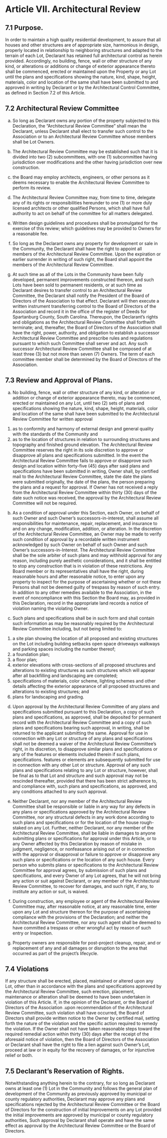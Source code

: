 # Article VII. Architectural Review

## 7.1 Purpose.
In order to maintain a high quality residential development, to assure that all houses and other structures are of appropriate size, harmonious in design, properly located in relationship to neighboring structures and adapted to the terrain of each Lot, Declarant has retained full architectural control as herein provided. Accordingly, no building, fence, wall or other structure of any kind, or alterations or additions or change of exterior appearance thereto shall be commenced, erected or maintained upon the Property or any Lot until the plans and specifications showing the nature, kind, shape, height, materials, color and location of the same shall have been submitted to and approved in writing by Declarant or by the Architectural Control Committee, as defined in Section 7.2 of this Article.

## 7.2 Architectural Review Committee
a. So long as Declarant owns any portion of the property subjected to this Declaration, the “Architectural Review Committee” shall mean the Declarant, unless Declarant shall elect to transfer such control to the Association or to an Architectural Review Committee whose members shall be Lot Owners.

a. The Architectural Review Committee may be established such that it is divided into two (2) subcommittees, with one (1) subcommittee having jurisdiction over modifications and the other having jurisdiction over new construction.

a. the Board may employ architects, engineers, or other persons as it deems necessary to enable the Architectural Review Committee to perform its review.

a. The Architectural Review Committee may, from time to time, delegate any of its rights or responsibilities hereunder to one (1) or more duly licensed architects or other qualified Persons, which shall have full authority to act on behalf of the committee for all matters delegated.

a. Written design guidelines and procedures shall be promulgated for the exercise of this review; which guidelines may be provided to Owners for a reasonable fee.

a. So long as the Declarant owns any property for development or sale in the Community, the Declarant shall have the right to appoint all members of the Architectural Review Committee. Upon the expiration or earlier surrender in writing of such right, the Board shall appoint the members of the Architectural Review Committee.

a. At such time as all of the Lots in the Community have been fully developed, permanent improvements constructed thereon, and such Lots have been sold to permanent residents, or at such time as Declarant desires to transfer control to an Architectural Review Committee, the Declarant shall notify the President of the Board of Directors of the Association to that effect. Declarant will then execute a written instrument transferring control to the Board of Directors of the Association and record it in the office of the register of Deeds for Spartanburg County, South Carolina. Thereupon, the Declarant’s rights and obligations as the Architectural Review Committee shall forthwith terminate; and, thereafter, the Board of Directors of the Association shall have the right, power, authority, and obligation to establish a successor Architectural Review Committee and prescribe rules and regulations pursuant to which such Committee shall server and act. Any such successor Architectural Review Committee shall be composed of at least three (3) but not more than seven (7) Owners. The term of each committee member shall be determined by the Board of Directors of the Association.

## 7.3 Review and Approval of Plans.
a. No building, fence, wall or other structure of any kind, or alteration or addition or change of exterior appearance thereto, may be commenced, erected or maintained on any Lot, until two (2) sets of plans and specifications showing the nature, kind, shape, height, materials, color and location of the same shall have been submitted to the Architectural Review Committee for written approval 

1. as to conformity and harmony of external design and general quality with the standards of the Community and
1. as to the location of structures in relation to surrounding structures and topography and finished ground elevation. The Architectural Review Committee reserves the right in its sole discretion to approve or disapprove all plans and specifications submitted. In the event the Architectural Review Committee fails to approve or disapprove such design and location within forty-five (45) days after said plans and specifications have been submitted in writing, Owner shall, by certified mail to the Architectural Review Committee, state the date the plans were submitted originally, the date of the plans, the person preparing the plans and a request for approval. If Owner has not received a reply from the Architectural Review Committee within thirty (30) days of the date such notice was received, the approval by the Architectural Review Committee will not be required. 

b. As a condition of approval under this Section, each Owner, on behalf of such Owner and such Owner's successors-in-interest, shall assume all responsibilities for maintenance, repair, replacement, and insurance to and on any change, modification, addition, or alteration. In the discretion of the Architectural Review Committee, an Owner may be made to verify such condition of approval by a recordable written instrument acknowledged by such Owner on behalf of such Owner and such Owner's successors-in-Interest. The Architectural Review Committee shall be the sole arbiter of such plans and may withhold approval for any reason, including purely aesthetic considerations, and it shall be entitled to stop any construction that is in violation of these restrictions. Any Board member or its representatives shall have the right, during reasonable hours and after reasonable notice, to enter upon any property to inspect for the purpose of ascertaining whether or not these Persons shall not be deemed guilty of trespass by reason of such entry. In addition to any other remedies available to the Association, in the event of noncompliance with this Section the Board may, as provided in this Declaration, record in the appropriate land records a notice of violation naming the violating Owner. 

c. Such plans and specifications shall be in such form and shall contain such information as
may be reasonably required by the Architectural Review Committee including, but not being
limited to:
1. a site plan showing the location of all proposed and existing structures on the Lot
including building setbacks open space driveways walkways and parking spaces
including the number thereof;
1. a foundation plan;
1. a floor plan;
1. exterior elevations with cross-sections of all proposed structures and alterations to existing structures as such structures which will appear after all backfilling and landscaping are completed;
1. specifications of materials, color scheme, lighting schemes and other details affecting the exterior appearance of all proposed structures and alterations to existing structures; and
1. plans for landscaping and grading.

d. Upon approval by the Architectural Review Committee of any plans and specifications submitted pursuant to this Declaration, a copy of such plans and specifications, as approved, shall be deposited for permanent record with the Architectural Review Committee and a copy of such plans and specifications bearing such approval, in writing, shall be returned to the applicant submitting the same. Approval for use in connection with any Lot or structure of any plans and specifications shall not be deemed a waiver of the Architectural Review Committee's right, in its discretion, to disapprove similar plans and specifications or any of the features or elements included therein if such plans, specifications. features or elements are subsequently submitted for use in connection with any other Lot or structure. Approval of any such plans and specifications relating to any Lot or structure, however, shall be final as to that Lot and structure and such approval may not be rescinded thereafter, provided that there has been strict adherence to, and compliance with, such plans and specifications, as approved, and any conditions attached to any such approval.

e. Neither Declarant, nor any member of the Architectural Review Committee shall be responsible or liable in any way for any defects in any plans or specifications approved by the Architectural Review Committee, nor any structural defects in any work done according to such plans and specifications or for the location of the house rough-staked on any Lot. Further, neither Declarant, nor any member of the Architectural Review Committee, shall be liable in damages to anyone submitting plans or specifications for approval under this Article, or to any Owner affected by this Declaration by reason of mistake in judgment, negligence, or nonfeasance arising out of or in connection with the approval or disapproval or failure to approve or disapprove any such plans or specifications or the location of any such house. Every person who submits plans or specifications to the Architectural Review Committee for approval agrees, by submission of such plans and specifications, and every Owner of any Lot agrees, that he will not bring any action or suit against Declarant, or any member of the Architectural Review Committee, to recover for damages, and such right, if any, to institute any action or suit, is
waived.

f. During construction, any employee or agent of the Architectural Review Committee may, after reasonable notice, at any reasonable time, enter upon any Lot and structure thereon for the purpose of ascertaining compliance with the provisions of the Declaration; and neither the Architectural Review Committee, nor any such agent shall be deemed to have committed a trespass or other wrongful act by reason of such entry or Inspection. 

g. Property owners are responsible for post-project cleanup, repair, and or replacement of any and all damages or disruption to the area that occurred as part of the project's lifecycle.

## 7.4 Violations
If any structure shall be erected, placed, maintained or altered upon any Lot, other than in accordance with the plans and specifications approved by the Architectural Review Committee, such erection, placement, maintenance or alteration shall be deemed to have been undertaken in violation of this Article. If, in the opinion of the Declarant, or the Board of Directors of the Association .upon recommendation of the Architectural Review Committee, such violation shall have occurred, the Board of Directors shall provide written notice to the Owner by certified mail, setting forth the nature of the violation and the specific action required to remedy the violation. If the Owner shall not have taken reasonable steps toward the required remedial action within thirty (30) days after the receipt of the aforesaid notice of violation, then the Board of Directors of the Association or Declarant shall have the right to file a lien against such Owner’s Lot, proceed at law or in equity for the recovery of damages, or for injunctive relief or both.

## 7.5 Declarant’s Reservation of Rights.
Notwithstanding anything herein to the contrary, for so long as Declarant owns at least one (1) Lot in the Community and follows the general plan of development of the Community as previously approved by municipal or county regulatory authorities, Declarant may approve any plans and specifications rejected by the Architectural Review Committee or the Board of Directors for the construction of initial Improvements on any Lot provided the initial improvements are approved by municipal or county regulatory authorities, Such approval by Declarant shall operate and have the same effect as approval by the Architectural Review Committee or the Board of Directors.